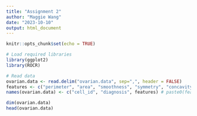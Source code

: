 ```yaml
---
title: "Assignment 2"
author: "Maggie Wang"
date: "2023-10-10"
output: html_document
---
```


```r
knitr::opts_chunk$set(echo = TRUE)
```

```r
# Load required libraries
library(ggplot2)
library(ROCR)
```

```r
# Read data
ovarian.data <- read.delim("ovarian.data", sep=",", header = FALSE)
features <- c("perimeter", "area", "smoothness", "symmetry", "concavity", paste("protein", seq(1, 25), sep=""))
names(ovarian.data) <- c("cell_id", "diagnosis", features) # paste0(features,"_mean"), paste0(features,"_se"), paste0(features,"_worst"))

dim(ovarian.data)
head(ovarian.data)
```